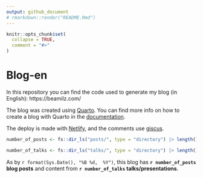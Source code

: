 ```yaml
---
output: github_document
# rmarkdown::render("README.Rmd")
---
```


<!-- README.md is generated from README.Rmd. Please edit that file -->

```r
knitr::opts_chunk$set(
  collapse = TRUE,
  comment = "#>"
)
```

# Blog-en

<!-- badges: start -->

<!-- badges: end -->

In this repository you can find the code used to generate my blog (in English): https://beamilz.com/


The blog was created using [Quarto](https://quarto.org/). You can find more info on how to create a blog with Quarto in the [documentation](https://quarto.org/docs/websites/website-blog.html).

The deploy is made with [Netlify](https://www.netlify.com/), and the comments use [giscus](https://giscus.app/).


```r
number_of_posts <- fs::dir_ls("posts/", type = "directory") |> length()

number_of_talks <- fs::dir_ls("talks/", type = "directory") |> length()
```


As by `r format(Sys.Date(), "%B %d,  %Y")`, this blog has **`r number_of_posts` blog posts** and content from **`r number_of_talks` talks/presentations**.


